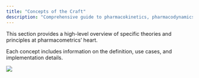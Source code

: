 ```yaml
---
title: "Concepts of the Craft"
description: "Comprehensive guide to pharmacokinetics, pharmacodynamics, pediatric pharmacology, clinical studies, and drug development concepts for pharmacometricians."
---
```


This section provides a high-level overview of specific theories and principles at pharmacometrics' heart.

Each concept includes information on the definition, use cases, and implementation details.

![](../images/index_concepts.png)
